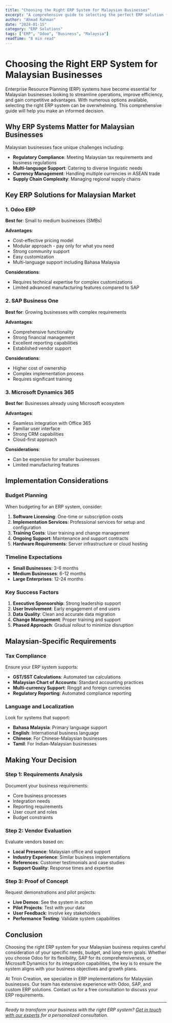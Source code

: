 ```yaml
---
title: "Choosing the Right ERP System for Malaysian Businesses"
excerpt: "A comprehensive guide to selecting the perfect ERP solution for your Malaysian business, covering Odoo, SAP, and custom solutions."
author: "Ahmad Rahman"
date: "2024-01-15"
category: "ERP Solutions"
tags: ["ERP", "Odoo", "Business", "Malaysia"]
readTime: "8 min read"
---
```


# Choosing the Right ERP System for Malaysian Businesses

Enterprise Resource Planning (ERP) systems have become essential for Malaysian businesses looking to streamline operations, improve efficiency, and gain competitive advantages. With numerous options available, selecting the right ERP system can be overwhelming. This comprehensive guide will help you make an informed decision.

## Why ERP Systems Matter for Malaysian Businesses

Malaysian businesses face unique challenges including:

- **Regulatory Compliance**: Meeting Malaysian tax requirements and business regulations
- **Multi-language Support**: Catering to diverse linguistic needs
- **Currency Management**: Handling multiple currencies in ASEAN trade
- **Supply Chain Complexity**: Managing regional supply chains

## Key ERP Solutions for Malaysian Market

### 1. Odoo ERP

**Best for**: Small to medium businesses (SMBs)

**Advantages**:
- Cost-effective pricing model
- Modular approach - pay only for what you need
- Strong community support
- Easy customization
- Multi-language support including Bahasa Malaysia

**Considerations**:
- Requires technical expertise for complex customizations
- Limited advanced manufacturing features compared to SAP

### 2. SAP Business One

**Best for**: Growing businesses with complex requirements

**Advantages**:
- Comprehensive functionality
- Strong financial management
- Excellent reporting capabilities
- Established vendor support

**Considerations**:
- Higher cost of ownership
- Complex implementation process
- Requires significant training

### 3. Microsoft Dynamics 365

**Best for**: Businesses already using Microsoft ecosystem

**Advantages**:
- Seamless integration with Office 365
- Familiar user interface
- Strong CRM capabilities
- Cloud-first approach

**Considerations**:
- Can be expensive for smaller businesses
- Limited manufacturing features

## Implementation Considerations

### Budget Planning

When budgeting for an ERP system, consider:

1. **Software Licensing**: One-time or subscription costs
2. **Implementation Services**: Professional services for setup and configuration
3. **Training Costs**: User training and change management
4. **Ongoing Support**: Maintenance and support contracts
5. **Hardware Requirements**: Server infrastructure or cloud hosting

### Timeline Expectations

- **Small Businesses**: 3-6 months
- **Medium Businesses**: 6-12 months
- **Large Enterprises**: 12-24 months

### Key Success Factors

1. **Executive Sponsorship**: Strong leadership support
2. **User Involvement**: Early engagement of end users
3. **Data Quality**: Clean and accurate data migration
4. **Change Management**: Proper training and support
5. **Phased Approach**: Gradual rollout to minimize disruption

## Malaysian-Specific Requirements

### Tax Compliance

Ensure your ERP system supports:
- **GST/SST Calculations**: Automated tax calculations
- **Malaysian Chart of Accounts**: Standard accounting practices
- **Multi-currency Support**: Ringgit and foreign currencies
- **Regulatory Reporting**: Automated compliance reporting

### Language and Localization

Look for systems that support:
- **Bahasa Malaysia**: Primary language support
- **English**: International business language
- **Chinese**: For Chinese-Malaysian businesses
- **Tamil**: For Indian-Malaysian businesses

## Making Your Decision

### Step 1: Requirements Analysis

Document your business requirements:
- Core business processes
- Integration needs
- Reporting requirements
- User count and roles
- Budget constraints

### Step 2: Vendor Evaluation

Evaluate vendors based on:
- **Local Presence**: Malaysian office and support
- **Industry Experience**: Similar business implementations
- **References**: Customer testimonials and case studies
- **Support Quality**: Response times and expertise

### Step 3: Proof of Concept

Request demonstrations and pilot projects:
- **Live Demos**: See the system in action
- **Pilot Projects**: Test with your data
- **User Feedback**: Involve key stakeholders
- **Performance Testing**: Validate system capabilities

## Conclusion

Choosing the right ERP system for your Malaysian business requires careful consideration of your specific needs, budget, and long-term goals. Whether you choose Odoo for its flexibility, SAP for its comprehensiveness, or Microsoft Dynamics for its integration capabilities, the key is to ensure the system aligns with your business objectives and growth plans.

At Trion Creation, we specialize in ERP implementations for Malaysian businesses. Our team has extensive experience with Odoo, SAP, and custom ERP solutions. Contact us for a free consultation to discuss your ERP requirements.

---

*Ready to transform your business with the right ERP system? [Get in touch with our experts](/contact) for a personalized consultation.*
